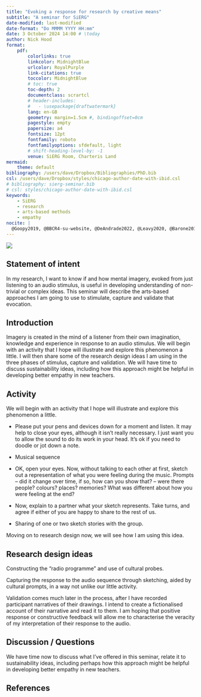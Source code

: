 ```yaml
---
title: "Evoking a response for research by creative means"
subtitle: "A seminar for SiERG"
date-modified: last-modified
date-format: "Do MMMM YYYY HH:mm"
date: 3 October 2024 14:00 # \today
author: Nick Hood
format: 
    pdf: 
        colorlinks: true
        linkcolor: MidnightBlue
        urlcolor: RoyalPurple
        link-citations: true
        toccolor: MidnightBlue
        # toc: true
        toc-depth: 2
        documentclass: scrartcl
        # header-includes:
        #   - \usepackage{draftwatermark}
        lang: en-GB
        geometry: margin=1.5cm #, bindingoffset=0cm
        pagestyle: empty
        papersize: a4
        fontsize: 12pt
        fontfamily: roboto
        fontfamilyoptions: sfdefault, light
        # shift-heading-level-by: -1
        venue: SiERG Room, Charteris Land
mermaid: 
    theme: default
bibliography: /users/dave/Dropbox/Bibliographies/PhD.bib
csl: /users/dave/Dropbox/styles/chicago-author-date-with-ibid.csl
# bibliography: sierg-seminar.bib
# csl: styles/chicago-author-date-with-ibid.csl
keywords: 
    - SiERG
    - research
    - arts-based methods
    - empathy
nocite: |
  @Goopy2019, @BBCR4-su-website, @DeAndrade2022, @Leavy2020, @Barone2011, @McNiff2008
---
```


<!-- \SetWatermarkText{draft copy} -->
<!-- \newpage -->

![](../sptr/images/8-cXvC8O7tWjWWp46.png)

## Statement of intent

In my research, I want to know if and how mental imagery, evoked from just listening to an audio stimulus, is useful in developing understanding of non-trivial or complex ideas. This seminar will describe the arts-based approaches I am going to use to stimulate, capture and validate that evocation.

## Introduction

Imagery is created in the mind of a listener from their own imagination, knowledge and experience in response to an audio stimulus. We will begin with an activity that I hope will illustrate and explore this phenomenon a little. I will then share some of the research design ideas I am using in the three phases of stimulus, capture and validation. We will have time to discuss sustainability ideas, including how this approach might be helpful in developing better empathy in new teachers.

## Activity

We will begin with an activity that I hope will illustrate and explore this phenomenon a little. 

* Please put your pens and devices down for a moment and listen. It may help to close your eyes, although it isn't really necessary. I just want you to allow the sound to do its work in your head. It's ok if you need to doodle or jot down a note.

* Musical sequence

* OK, open your eyes. Now, without talking to each other at first, sketch out a representation of what you were feeling during the music. Prompts -- did it change over time, if so, how can you show that? -- were there people? colours? places? memories? What was different about how you were feeling at the end?

* Now, explain to a partner what your sketch represents. Take turns, and agree if either of you are happy to share to the rest of us.

* Sharing of one or two sketch stories with the group.

Moving on to research design now, we will see how I am using this idea.

## Research design ideas

Constructing the "radio programme" and use of cultural probes.

Capturing the response to the audio sequence through sketching, aided by cultural prompts, in a way not unlike our little activity.

Validation comes much later in the process, after I have recorded participant narratives of their drawings. I intend to create a fictionalised account of their narrative and read it to them. I am hoping that positive response or constructive feedback will allow me to characterise the veracity of my interpretation of their response to the audio.

## Discussion / Questions

We have time now to discuss what I've offered in this seminar, relate it to sustainability ideas, including perhaps how this approach might be helpful in developing better empathy in new teachers.

## References

